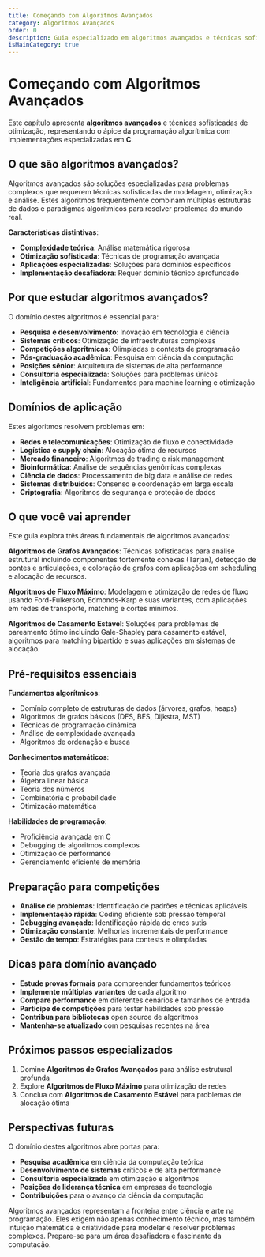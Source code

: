 ```yaml
---
title: Começando com Algoritmos Avançados
category: Algoritmos Avançados
order: 0
description: Guia especializado em algoritmos avançados e técnicas sofisticadas de otimização em C
isMainCategory: true
---
```


# Começando com Algoritmos Avançados

Este capítulo apresenta **algoritmos avançados** e técnicas sofisticadas de otimização, representando o ápice da programação algorítmica com implementações especializadas em **C**.

## O que são algoritmos avançados?

Algoritmos avançados são soluções especializadas para problemas complexos que requerem técnicas sofisticadas de modelagem, otimização e análise. Estes algoritmos frequentemente combinam múltiplas estruturas de dados e paradigmas algorítmicos para resolver problemas do mundo real.

**Características distintivas**:
- **Complexidade teórica**: Análise matemática rigorosa
- **Otimização sofisticada**: Técnicas de programação avançada
- **Aplicações especializadas**: Soluções para domínios específicos
- **Implementação desafiadora**: Requer domínio técnico aprofundado

## Por que estudar algoritmos avançados?

O domínio destes algoritmos é essencial para:

- **Pesquisa e desenvolvimento**: Inovação em tecnologia e ciência
- **Sistemas críticos**: Otimização de infraestruturas complexas
- **Competições algorítmicas**: Olimpíadas e contests de programação
- **Pós-graduação acadêmica**: Pesquisa em ciência da computação
- **Posições sênior**: Arquitetura de sistemas de alta performance
- **Consultoria especializada**: Soluções para problemas únicos
- **Inteligência artificial**: Fundamentos para machine learning e otimização

## Domínios de aplicação

Estes algoritmos resolvem problemas em:

- **Redes e telecomunicações**: Otimização de fluxo e conectividade
- **Logística e supply chain**: Alocação ótima de recursos
- **Mercado financeiro**: Algoritmos de trading e risk management
- **Bioinformática**: Análise de sequências genômicas complexas
- **Ciência de dados**: Processamento de big data e análise de redes
- **Sistemas distribuídos**: Consenso e coordenação em larga escala
- **Criptografia**: Algoritmos de segurança e proteção de dados

## O que você vai aprender

Este guia explora três áreas fundamentais de algoritmos avançados:

**Algoritmos de Grafos Avançados**: Técnicas sofisticadas para análise estrutural incluindo componentes fortemente conexas (Tarjan), detecção de pontes e articulações, e coloração de grafos com aplicações em scheduling e alocação de recursos.

**Algoritmos de Fluxo Máximo**: Modelagem e otimização de redes de fluxo usando Ford-Fulkerson, Edmonds-Karp e suas variantes, com aplicações em redes de transporte, matching e cortes mínimos.

**Algoritmos de Casamento Estável**: Soluções para problemas de pareamento ótimo incluindo Gale-Shapley para casamento estável, algoritmos para matching bipartido e suas aplicações em sistemas de alocação.

## Pré-requisitos essenciais

**Fundamentos algorítmicos**:
- Domínio completo de estruturas de dados (árvores, grafos, heaps)
- Algoritmos de grafos básicos (DFS, BFS, Dijkstra, MST)
- Técnicas de programação dinâmica
- Análise de complexidade avançada
- Algoritmos de ordenação e busca

**Conhecimentos matemáticos**:
- Teoria dos grafos avançada
- Álgebra linear básica
- Teoria dos números
- Combinatória e probabilidade
- Otimização matemática

**Habilidades de programação**:
- Proficiência avançada em C
- Debugging de algoritmos complexos
- Otimização de performance
- Gerenciamento eficiente de memória

## Preparação para competições

- **Análise de problemas**: Identificação de padrões e técnicas aplicáveis
- **Implementação rápida**: Coding eficiente sob pressão temporal
- **Debugging avançado**: Identificação rápida de erros sutis
- **Otimização constante**: Melhorias incrementais de performance
- **Gestão de tempo**: Estratégias para contests e olimpíadas

## Dicas para domínio avançado

- **Estude provas formais** para compreender fundamentos teóricos
- **Implemente múltiplas variantes** de cada algoritmo
- **Compare performance** em diferentes cenários e tamanhos de entrada
- **Participe de competições** para testar habilidades sob pressão
- **Contribua para bibliotecas** open source de algoritmos
- **Mantenha-se atualizado** com pesquisas recentes na área

## Próximos passos especializados

1. Domine **Algoritmos de Grafos Avançados** para análise estrutural profunda
2. Explore **Algoritmos de Fluxo Máximo** para otimização de redes
3. Conclua com **Algoritmos de Casamento Estável** para problemas de alocação ótima

## Perspectivas futuras

O domínio destes algoritmos abre portas para:

- **Pesquisa acadêmica** em ciência da computação teórica
- **Desenvolvimento de sistemas** críticos e de alta performance
- **Consultoria especializada** em otimização e algoritmos
- **Posições de liderança técnica** em empresas de tecnologia
- **Contribuições** para o avanço da ciência da computação

Algoritmos avançados representam a fronteira entre ciência e arte na programação. Eles exigem não apenas conhecimento técnico, mas também intuição matemática e criatividade para modelar e resolver problemas complexos. Prepare-se para um área desafiadora e fascinante da computação.
